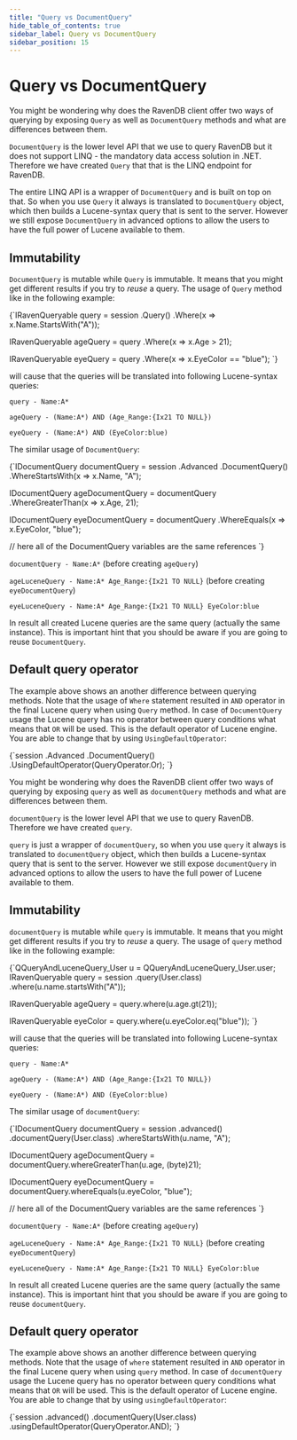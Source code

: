 ```yaml
---
title: "Query vs DocumentQuery"
hide_table_of_contents: true
sidebar_label: Query vs DocumentQuery
sidebar_position: 15
---
```





# Query vs DocumentQuery
<LanguageSwitcher supportedLanguages={supportedLanguages} />
<LanguageContent language="csharp">


You might be wondering why does the RavenDB client offer two ways of querying by exposing `Query` as well as `DocumentQuery` methods and what are
differences between them.

`DocumentQuery` is the lower level API that we use to query RavenDB but it does not support LINQ - the mandatory data access solution in .NET. Therefore we have created `Query` that that is the LINQ endpoint for RavenDB. 

The entire LINQ API is a wrapper of `DocumentQuery` and is built on top on that. 
So when you use `Query` it always is translated to `DocumentQuery` object, which then builds a Lucene-syntax query that is sent to the server.
However we still expose `DocumentQuery` in advanced options to allow the users to have the full power of Lucene available to them. 

## Immutability

`DocumentQuery` is mutable while `Query` is immutable. It means that you might get different results if you try to *reuse* a query. The usage of `Query` method like in the following example:

<TabItem value="immutable_query" label="immutable_query">
<CodeBlock language="csharp">
{`IRavenQueryable<User> query = session
    .Query<User>()
    .Where(x => x.Name.StartsWith("A"));

IRavenQueryable<User> ageQuery = query
    .Where(x => x.Age > 21);

IRavenQueryable<User> eyeQuery = query
    .Where(x => x.EyeColor == "blue");
`}
</CodeBlock>
</TabItem>

will cause that the queries will be translated into following Lucene-syntax queries:

`query - Name:A*`

`ageQuery - (Name:A*) AND (Age_Range:{Ix21 TO NULL})`

`eyeQuery - (Name:A*) AND (EyeColor:blue)`

The similar usage of `DocumentQuery`:

<TabItem value="mutable_lucene_query" label="mutable_lucene_query">
<CodeBlock language="csharp">
{`IDocumentQuery<User> documentQuery = session
    .Advanced
    .DocumentQuery<User>()
    .WhereStartsWith(x => x.Name, "A");

IDocumentQuery<User> ageDocumentQuery = documentQuery
    .WhereGreaterThan(x => x.Age, 21);

IDocumentQuery<User> eyeDocumentQuery = documentQuery
    .WhereEquals(x => x.EyeColor, "blue");

// here all of the DocumentQuery variables are the same references
`}
</CodeBlock>
</TabItem>

`documentQuery - Name:A*` (before creating `ageQuery`)

`ageLuceneQuery - Name:A* Age_Range:{Ix21 TO NULL}` (before creating `eyeDocumentQuery`)

`eyeLuceneQuery - Name:A* Age_Range:{Ix21 TO NULL} EyeColor:blue`

In result all created Lucene queries are the same query (actually the same instance). This is important hint that you should be aware if you are going to reuse `DocumentQuery`.

## Default query operator

The example above shows an another difference between querying methods. Note that the usage of `Where` statement resulted in `AND` operator 
in the final Lucene query when using `Query` method. In case of `DocumentQuery` usage the Lucene query has no operator between query conditions what means
that `OR` will be used. This is the default operator of Lucene engine. You are able to change that by using `UsingDefaultOperator`:

<TabItem value="default_operator" label="default_operator">
<CodeBlock language="csharp">
{`session
    .Advanced
    .DocumentQuery<User>()
    .UsingDefaultOperator(QueryOperator.Or);
`}
</CodeBlock>
</TabItem>


</LanguageContent>
<LanguageContent language="java">


You might be wondering why does the RavenDB client offer two ways of querying by exposing `query` as well as `documentQuery` methods and what are
differences between them.

`documentQuery` is the lower level API that we use to query RavenDB. Therefore we have created `query`.

`query` is just a wrapper of `documentQuery`, so when you use `query` it always is translated to `documentQuery` object, which then builds a Lucene-syntax query that is sent to the server.
However we still expose `documentQuery` in advanced options to allow the users to have the full power of Lucene available to them. 

## Immutability

`documentQuery` is mutable while `query` is immutable. It means that you might get different results if you try to *reuse* a query. The usage of `query` method like in the following example:

<TabItem value="immutable_query" label="immutable_query">
<CodeBlock language="java">
{`QQueryAndLuceneQuery_User u = QQueryAndLuceneQuery_User.user;
IRavenQueryable<User> query = session
  .query(User.class)
  .where(u.name.startsWith("A"));

IRavenQueryable<User> ageQuery = query.where(u.age.gt(21));

IRavenQueryable<User> eyeColor = query.where(u.eyeColor.eq("blue"));
`}
</CodeBlock>
</TabItem>

will cause that the queries will be translated into following Lucene-syntax queries:

`query - Name:A*`

`ageQuery - (Name:A*) AND (Age_Range:{Ix21 TO NULL})`

`eyeQuery - (Name:A*) AND (EyeColor:blue)`

The similar usage of `documentQuery`:

<TabItem value="mutable_lucene_query" label="mutable_lucene_query">
<CodeBlock language="java">
{`IDocumentQuery<User> documentQuery = session
  .advanced()
  .documentQuery(User.class)
  .whereStartsWith(u.name, "A");

IDocumentQuery<User> ageDocumentQuery = documentQuery.whereGreaterThan(u.age, (byte)21);

IDocumentQuery<User> eyeDocumentQuery = documentQuery.whereEquals(u.eyeColor, "blue");

// here all of the DocumentQuery variables are the same references
`}
</CodeBlock>
</TabItem>

`documentQuery - Name:A*` (before creating `ageQuery`)

`ageLuceneQuery - Name:A* Age_Range:{Ix21 TO NULL}` (before creating `eyeDocumentQuery`)

`eyeLuceneQuery - Name:A* Age_Range:{Ix21 TO NULL} EyeColor:blue`

In result all created Lucene queries are the same query (actually the same instance). This is important hint that you should be aware if you are going to reuse `documentQuery`.

## Default query operator

The example above shows an another difference between querying methods. Note that the usage of `where` statement resulted in `AND` operator 
in the final Lucene query when using `query` method. In case of `documentQuery` usage the Lucene query has no operator between query conditions what means
that `OR` will be used. This is the default operator of Lucene engine. You are able to change that by using `usingDefaultOperator`:

<TabItem value="default_operator" label="default_operator">
<CodeBlock language="java">
{`session
  .advanced()
  .documentQuery(User.class)
  .usingDefaultOperator(QueryOperator.AND);
`}
</CodeBlock>
</TabItem>


</LanguageContent>

<!---
- [Querying : Basics](../../indexes/querying/basics)
- [Client API : Session : How to query?](../../client-api/session/querying/how-to-query)
- [Client API : Session : How to use lucene in queries?](../../client-api/session/querying/lucene/how-to-use-lucene-in-queries)

-->